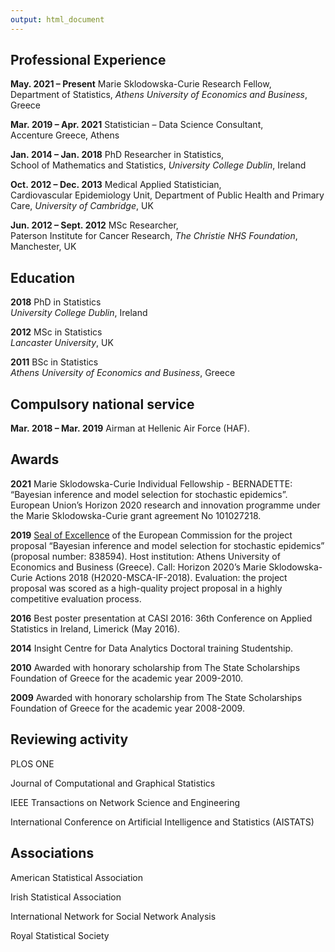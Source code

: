 ```yaml
---
output: html_document
---
```


<link rel="stylesheet" href="styles.css" type="text/css">

<!-- Global site tag (gtag.js) - Google Analytics -->
<script async src="https://www.googletagmanager.com/gtag/js?id=UA-51103728-2"></script>
<script>
  window.dataLayer = window.dataLayer || [];
  function gtag(){dataLayer.push(arguments);}
  gtag('js', new Date());

  gtag('config', 'UA-51103728-2');
</script>

## Professional Experience
**May. 2021 -- Present** Marie Sklodowska-Curie Research Fellow,\
Department of Statistics, *Athens University of Economics and Business*, Greece

**Mar. 2019 -- Apr. 2021** Statistician -- Data Science Consultant,\
Accenture Greece, Athens

**Jan. 2014 -- Jan. 2018** PhD Researcher in Statistics,\
School of Mathematics and Statistics, *University College Dublin*, Ireland

**Oct. 2012 -- Dec. 2013** Medical Applied Statistician,\
Cardiovascular Epidemiology Unit, Department of Public Health and Primary Care, *University of Cambridge*, UK

**Jun. 2012 -- Sept. 2012** MSc Researcher,\
Paterson Institute for Cancer Research, *The Christie NHS Foundation*, Manchester, UK


## Education
**2018**  PhD in Statistics\
*University College Dublin*, Ireland  
          
**2012**  MSc in Statistics\
*Lancaster University*, UK 
          
**2011**  BSc in Statistics \
*Athens University of Economics and Business*, Greece

## Compulsory national service
**Mar. 2018 -- Mar. 2019** Airman at Hellenic Air Force (HAF).

## Awards
**2021** Marie Sklodowska-Curie Individual Fellowship - BERNADETTE: "Bayesian inference and model selection for stochastic epidemics". European Union’s Horizon 2020 research and innovation programme under the Marie Sklodowska-Curie grant agreement No 101027218.

**2019** [Seal of Excellence](Seal_of_Excellence_838594_BERNADETTE.pdf) of the European Commission for the project proposal "Bayesian inference and model selection for stochastic epidemics" (proposal number: 838594). Host institution: Athens University of Economics and Business (Greece). Call: Horizon 2020’s Marie Sklodowska-Curie Actions 2018 (H2020-MSCA-IF-2018). Evaluation: the project proposal was scored as a high-quality project proposal in a highly competitive evaluation process.

**2016** Best poster presentation at CASI 2016: 36th Conference on Applied Statistics in Ireland, Limerick (May 2016).

**2014** Insight Centre for Data Analytics Doctoral training Studentship.

**2010** Awarded with honorary scholarship from The State Scholarships Foundation of Greece for the academic year 2009-2010.

**2009** Awarded with honorary scholarship from The State Scholarships Foundation of Greece for the academic year 2008-2009.


## Reviewing activity
PLOS ONE

Journal of Computational and Graphical Statistics

IEEE Transactions on Network Science and Engineering

International Conference on Artificial Intelligence and Statistics (AISTATS)

## Associations
American Statistical Association

Irish Statistical Association

International Network for Social Network Analysis

Royal Statistical Society